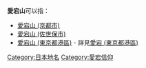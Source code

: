 {{Expand|time=2017-02-16T07:52:44+00:00}}

'''愛宕山'''可以指：
* [[愛宕山_(京都市)|愛宕山 (京都市)]]
* [[愛宕山_(佐世保市)|愛宕山 (佐世保市)]]
* [[愛宕山_(東京都港區)|愛宕山 (東京都港區)]] - 詳見[[愛宕_(東京都港區)|愛宕 (東京都港區)]]

{{disambig|Cat=三字地名消歧义}}
[[Category:日本地名|Category:日本地名]]
[[Category:愛宕信仰|Category:愛宕信仰]]
